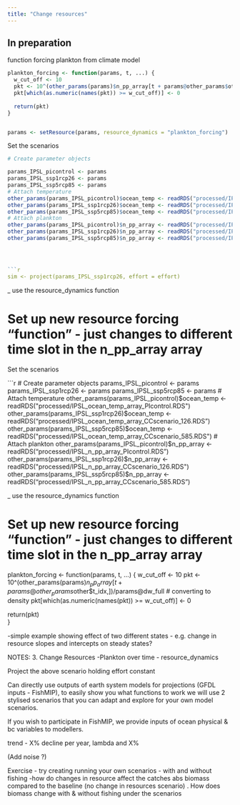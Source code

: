 ```yaml
---
title: "Change resources"
---
```


## In preparation

function forcing plankton from climate model 
```r

plankton_forcing <- function(params, t, ...) {
  w_cut_off <- 10
  pkt <- 10^(other_params(params)$n_pp_array[t + params@other_params$other$t_idx,])/params@dw_full # converting to density
  pkt[which(as.numeric(names(pkt)) >= w_cut_off)] <- 0
  
  return(pkt)  
}


params <- setResource(params, resource_dynamics = "plankton_forcing")

```


Set the scenarios

```r

# Create parameter objects

params_IPSL_picontrol <- params
params_IPSL_ssp1rcp26 <- params
params_IPSL_ssp5rcp85 <- params
# Attach temperature
other_params(params_IPSL_picontrol)$ocean_temp <- readRDS("processed/IPSL_ocean_temp_array_PIcontrol.RDS")
other_params(params_IPSL_ssp1rcp26)$ocean_temp <- readRDS("processed/IPSL_ocean_temp_array_CCscenario_126.RDS")
other_params(params_IPSL_ssp5rcp85)$ocean_temp <- readRDS("processed/IPSL_ocean_temp_array_CCscenario_585.RDS")
# Attach plankton
other_params(params_IPSL_picontrol)$n_pp_array <- readRDS("processed/IPSL_n_pp_array_PIcontrol.RDS")
other_params(params_IPSL_ssp1rcp26)$n_pp_array <- readRDS("processed/IPSL_n_pp_array_CCscenario_126.RDS")
other_params(params_IPSL_ssp5rcp85)$n_pp_array <- readRDS("processed/IPSL_n_pp_array_CCscenario_585.RDS")




```r
sim <- project(params_IPSL_ssp1rcp26, effort = effort)
```

_ use the resource_dynamics function 


# Set up new resource forcing "function" - just changes to different time slot in the n_pp_array array


Set the scenarios

```r
# Create parameter objects
params_IPSL_picontrol <- params
params_IPSL_ssp1rcp26 <- params
params_IPSL_ssp5rcp85 <- params
# Attach temperature
other_params(params_IPSL_picontrol)$ocean_temp <- readRDS("processed/IPSL_ocean_temp_array_PIcontrol.RDS")
other_params(params_IPSL_ssp1rcp26)$ocean_temp <- readRDS("processed/IPSL_ocean_temp_array_CCscenario_126.RDS")
other_params(params_IPSL_ssp5rcp85)$ocean_temp <- readRDS("processed/IPSL_ocean_temp_array_CCscenario_585.RDS")
# Attach plankton
other_params(params_IPSL_picontrol)$n_pp_array <- readRDS("processed/IPSL_n_pp_array_PIcontrol.RDS")
other_params(params_IPSL_ssp1rcp26)$n_pp_array <- readRDS("processed/IPSL_n_pp_array_CCscenario_126.RDS")
other_params(params_IPSL_ssp5rcp85)$n_pp_array <- readRDS("processed/IPSL_n_pp_array_CCscenario_585.RDS")



_ use the resource_dynamics function 


# Set up new resource forcing "function" - just changes to different time slot in the n_pp_array array

plankton_forcing <- function(params, t, ...) {
  w_cut_off <- 10
  pkt <- 10^(other_params(params)$n_pp_array[t + params@other_params$other$t_idx,])/params@dw_full # converting to density
  pkt[which(as.numeric(names(pkt)) >= w_cut_off)] <- 0
  
  return(pkt)  
}

-simple example showing effect of two different states - e.g. change in resource slopes and intercepts on steady states?


NOTES: 
3. Change Resources 
-Plankton over time - resource_dynamics 

Project the above scenario holding effort constant 

Can directly use outputs of earth system models for projections (GFDL inputs - FishMIP), to easily show you what functions to work we will use 2 stylised scenarios that you can adapt and explore for your own model scenarios.

If you wish to participate in FishMIP, we  provide inputs of ocean physical & bc variables to modellers.

trend - X% decline per year, lambda and X% 

(Add noise ?)

Exercise - try creating  running your own scenarios - with and without fishing -how do changes in resource affect the catches abs biomass compared to the baseline (no change in resources scenario) . How does biomass change with & without fishing under the scenarios 




